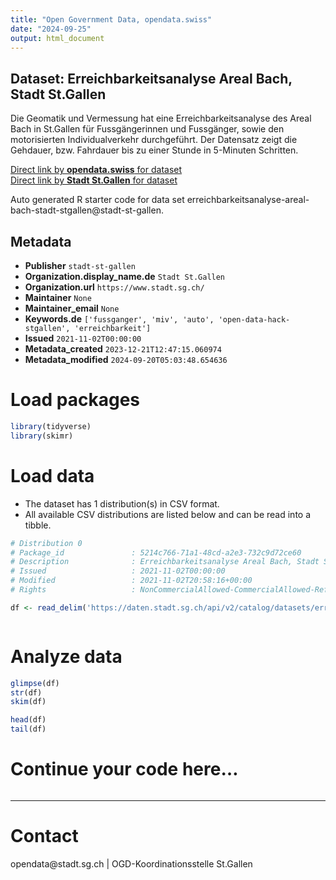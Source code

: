 ```yaml
---
title: "Open Government Data, opendata.swiss"
date: "2024-09-25"
output: html_document
---
```


## Dataset: Erreichbarkeitsanalyse Areal Bach, Stadt St.Gallen

Die Geomatik und Vermessung hat eine Erreichbarkeitsanalyse des Areal Bach in St.Gallen für Fussgängerinnen und Fussgänger, sowie den motorisierten Individualverkehr durchgeführt. Der Datensatz zeigt die Gehdauer, bzw. Fahrdauer bis zu einer Stunde in 5-Minuten Schritten.

[Direct link by **opendata.swiss** for dataset](https://opendata.swiss/de/dataset/erreichbarkeitsanalyse-areal-bach-stadt-st-gallen)<br>
[Direct link by **Stadt St.Gallen** for dataset](https://daten.stadt.sg.ch/explore/dataset/erreichbarkeitsanalyse-areal-bach-stadt-stgallen/)

Auto generated R starter code for data set erreichbarkeitsanalyse-areal-bach-stadt-stgallen@stadt-st-gallen.

## Metadata

- **Publisher** `stadt-st-gallen`
- **Organization.display_name.de** `Stadt St.Gallen`
- **Organization.url** `https://www.stadt.sg.ch/`
- **Maintainer** `None`
- **Maintainer_email** `None`
- **Keywords.de** `['fussganger', 'miv', 'auto', 'open-data-hack-stgallen', 'erreichbarkeit']`
- **Issued** `2021-11-02T00:00:00`
- **Metadata_created** `2023-12-21T12:47:15.060974`
- **Metadata_modified** `2024-09-20T05:03:48.654636`


# Load packages

```r

library(tidyverse)
library(skimr)

```

# Load data

-   The dataset has 1 distribution(s) in CSV format.
-   All available CSV distributions are listed below and can be read into a tibble.

```r

# Distribution 0
# Package_id               : 5214c766-71a1-48cd-a2e3-732c9d72ce60
# Description              : Erreichbarkeitsanalyse Areal Bach, Stadt St.Gallen (csv)
# Issued                   : 2021-11-02T00:00:00
# Modified                 : 2021-11-02T20:58:16+00:00
# Rights                   : NonCommercialAllowed-CommercialAllowed-ReferenceRequired

df <- read_delim('https://daten.stadt.sg.ch/api/v2/catalog/datasets/erreichbarkeitsanalyse-areal-bach-stadt-stgallen/exports/csv?use_labels=true')



```

# Analyze data

```r

glimpse(df)
str(df)
skim(df)

head(df)
tail(df)

```

# Continue your code here...

```r

```

------------------------------------------------------------------------

# Contact

opendata@stadt.sg.ch | OGD-Koordinationsstelle St.Gallen
